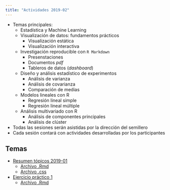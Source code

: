 ```yaml
---
title: "Actividades 2019-02"
---
```


  - Temas principales:
      - Estadística y Machine Learning
      - Visualización de datos: fundamentos prácticos
          - Visualización estática
          - Visualización interactiva
      - Investigación reproducible con `R Markdown`
          - Presenstaciones
          - Documentos *pdf*
          - Tableros de datos (*dashboard*)
      - Diseño y análisis estadístico de experimentos
          - Análisis de varianza
          - Análisis de covarianza
          - Comparación de medias
      - Modelos lineales con R
          - Regresión lineal simple
          - Regresión lineal múltiple
      - Análisis multivariado con R
          - Análisis de componentes principales
          - Análisis de clúster
  - Todas las sesiones serán asistidas por la dirección del semillero
  - Cada sesión contará con actividades desarrolladas por los participantes
  
## Temas

- [Resumen tópicos 2019-01](/Actividades/Recordatorio.html)
    - [Archivo .Rmd](https://github.com/unal-semilleroR-FacCA/unal-semilleror-facca.github.io/blob/master/Actividades/Recordatorio.Rmd)
    - [Archivo .css](https://github.com/unal-semilleroR-FacCA/unal-semilleror-facca.github.io/blob/master/Actividades/estilo_p.css)
- [Ejercicio práctico 1](/Actividades/Ejercicio1.html)
    - [Archivo .Rmd](https://github.com/unal-semilleroR-FacCA/unal-semilleror-facca.github.io/blob/master/Actividades/Ejercicio1.Rmd)
